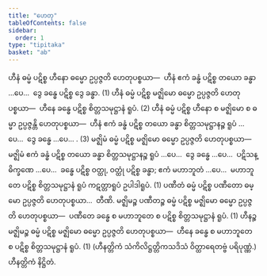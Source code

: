 ```yaml
---
title: "ဟေတု"
tableOfContents: false
sidebar:
  order: 1
type: "tipitaka"
basket: "ab"
---
```



<DynamicBreadcrumb />

<Division number="1">

<Paragraph number="2254">
ဟီနံ ဓမ္မံ ပဋိစ္စ ဟီနော ဓမ္မော ဥပ္ပဇ္ဇတိ ဟေတုပစ္စယာ—  ဟီနံ ဧကံ ခန္ဓံ ပဋိစ္စ တယော ခန္ဓာ …ပေ…  ဒွေ ခန္ဓေ ပဋိစ္စ ဒွေ ခန္ဓာ. (1)
</Paragraph>

<Paragraph number="2255">
ဟီနံ ဓမ္မံ ပဋိစ္စ မဇ္ဈိမော ဓမ္မော ဥပ္ပဇ္ဇတိ ဟေတုပစ္စယာ—  ဟီနေ ခန္ဓေ ပဋိစ္စ စိတ္တသမုဋ္ဌာနံ ရူပံ. (2)
</Paragraph>

<Paragraph number="2256">
ဟီနံ ဓမ္မံ ပဋိစ္စ ဟီနော စ မဇ္ဈိမော စ ဓမ္မာ ဥပ္ပဇ္ဇန္တိ ဟေတုပစ္စယာ—  ဟီနံ ဧကံ ခန္ဓံ ပဋိစ္စ တယော ခန္ဓာ စိတ္တသမုဋ္ဌာနဉ္စ ရူပံ …ပေ…  ဒွေ ခန္ဓေ …ပေ… . (3)
</Paragraph>

</Division>
<Division number="2">

<Paragraph number="2257">
မဇ္ဈိမံ ဓမ္မံ ပဋိစ္စ မဇ္ဈိမော ဓမ္မော ဥပ္ပဇ္ဇတိ ဟေတုပစ္စယာ—  မဇ္ဈိမံ ဧကံ ခန္ဓံ ပဋိစ္စ တယော ခန္ဓာ စိတ္တသမုဋ္ဌာနဉ္စ ရူပံ …ပေ…  ဒွေ ခန္ဓေ …ပေ…  ပဋိသန္ဓိက္ခဏေ …ပေ…  ခန္ဓေ ပဋိစ္စ ဝတ္ထု, ဝတ္ထုံ ပဋိစ္စ ခန္ဓာ; ဧကံ မဟာဘူတံ …ပေ…  မဟာဘူတေ ပဋိစ္စ စိတ္တသမုဋ္ဌာနံ ရူပံ ကဋတ္တာရူပံ ဥပါဒါရူပံ. (1)
</Paragraph>

</Division>
<Division number="3">

<Paragraph number="2258">
ပဏီတံ ဓမ္မံ ပဋိစ္စ ပဏီတော ဓမ္မော ဥပ္ပဇ္ဇတိ ဟေတုပစ္စယာ…  တီဏိ.
</Paragraph>

</Division>
<Division number="4">

<Paragraph number="2259">
မဇ္ဈိမဉ္စ ပဏီတဉ္စ ဓမ္မံ ပဋိစ္စ မဇ္ဈိမော ဓမ္မော ဥပ္ပဇ္ဇတိ ဟေတုပစ္စယာ—  ပဏီတေ ခန္ဓေ စ မဟာဘူတေ စ ပဋိစ္စ စိတ္တသမုဋ္ဌာနံ ရူပံ. (1)
</Paragraph>

</Division>
<Division number="5">

<Paragraph number="2260">
ဟီနဉ္စ မဇ္ဈိမဉ္စ ဓမ္မံ ပဋိစ္စ မဇ္ဈိမော ဓမ္မော ဥပ္ပဇ္ဇတိ ဟေတုပစ္စယာ—  ဟီနေ ခန္ဓေ စ မဟာဘူတေ စ ပဋိစ္စ စိတ္တသမုဋ္ဌာနံ ရူပံ. (1)

</Paragraph>
</Division>

<Paragraph number="2261" type="center">
(ဟီနတ္တိကံ သံကိလိဋ္ဌတ္တိကသဒိသံ ဝိတ္ထာရေတဗ္ဗံ ပရိပုဏ္ဏံ.)



</Paragraph>

<Paragraph number="2262" type="center">
ဟီနတ္တိကံ နိဋ္ဌိတံ.
</Paragraph>